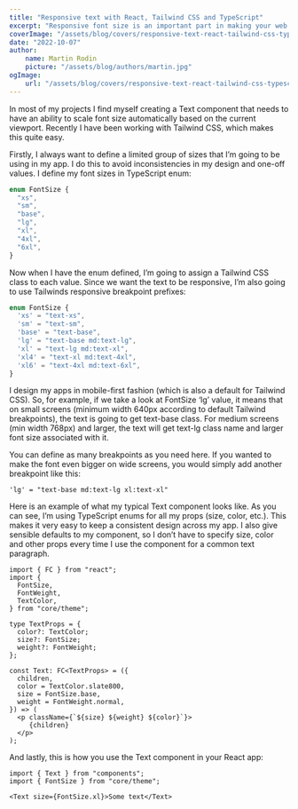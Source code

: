 ```yaml
---
title: "Responsive text with React, Tailwind CSS and TypeScript"
excerpt: "Responsive font size is an important part in making your web look good on every device. Here's how I do it with React, Tailwind CSS and TypeScript."
coverImage: "/assets/blog/covers/responsive-text-react-tailwind-css-typescript.jpg"
date: "2022-10-07"
author:
    name: Martin Rodin
    picture: "/assets/blog/authors/martin.jpg"
ogImage:
    url: "/assets/blog/covers/responsive-text-react-tailwind-css-typescript.jpg"
---
```


In most of my projects I find myself creating a Text component that needs to have an ability to scale font size automatically based on the current viewport. Recently I have been working with Tailwind CSS, which makes this quite easy.

Firstly, I always want to define a limited group of sizes that I’m going to be using in my app. I do this to avoid inconsistencies in my design and one-off values. I define my font sizes in TypeScript enum:

```ts
enum FontSize {
  "xs",
  "sm",
  "base",
  "lg",
  "xl",
  "4xl",
  "6xl",
}
```

Now when I have the enum defined, I’m going to assign a Tailwind CSS class to each value. Since we want the text to be responsive, I’m also going to use Tailwinds responsive breakpoint prefixes:

```ts
enum FontSize {
  'xs' = "text-xs",
  'sm' = "text-sm",
  'base' = "text-base",
  'lg' = "text-base md:text-lg",
  'xl' = "text-lg md:text-xl",
  'xl4' = "text-xl md:text-4xl",
  'xl6' = "text-4xl md:text-6xl",
}
```

I design my apps in mobile-first fashion (which is also a default for Tailwind CSS). So, for example, if we take a look at FontSize ‘lg’ value, it means that on small screens (minimum width 640px according to default Tailwind breakpoints), the text is going to get text-base class. For medium screens (min width 768px) and larger, the text will get text-lg class name and larger font size associated with it.

You can define as many breakpoints as you need here. If you wanted to make the font even bigger on wide screens, you would simply add another breakpoint like this:

```tsx
'lg' = "text-base md:text-lg xl:text-xl"
```
Here is an example of what my typical Text component looks like. As you can see, I’m using TypeScript enums for all my props (size, color, etc.). This makes it very easy to keep a consistent design across my app. I also give sensible defaults to my component, so I don’t have to specify size, color and other props every time I use the component for a common text paragraph.

```tsx
import { FC } from "react";
import {
  FontSize,
  FontWeight,
  TextColor,
} from "core/theme";

type TextProps = {
  color?: TextColor;
  size?: FontSize;
  weight?: FontWeight;
};

const Text: FC<TextProps> = ({
  children,
  color = TextColor.slate800,
  size = FontSize.base,
  weight = FontWeight.normal,
}) => (
  <p className={`${size} ${weight} ${color}`}>
     {children}
  </p>
);
```

And lastly, this is how you use the Text component in your React app:

```tsx
import { Text } from "components";
import { FontSize } from "core/theme";

<Text size={FontSize.xl}>Some text</Text>
```
